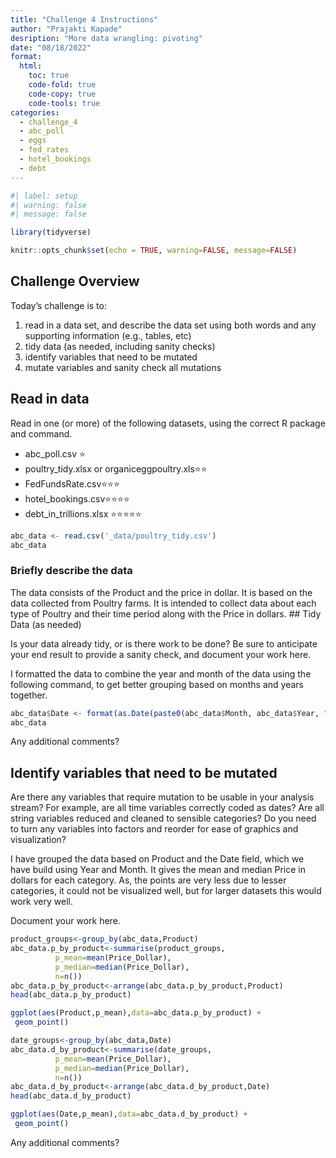 ```yaml
---
title: "Challenge 4 Instructions"
author: "Prajakti Kapade"
desription: "More data wrangling: pivoting"
date: "08/18/2022"
format:
  html:
    toc: true
    code-fold: true
    code-copy: true
    code-tools: true
categories:
  - challenge_4
  - abc_poll
  - eggs
  - fed_rates
  - hotel_bookings
  - debt
---
```


```r
#| label: setup
#| warning: false
#| message: false

library(tidyverse)

knitr::opts_chunk$set(echo = TRUE, warning=FALSE, message=FALSE)
```

## Challenge Overview

Today's challenge is to:

1)  read in a data set, and describe the data set using both words and any supporting information (e.g., tables, etc)
2)  tidy data (as needed, including sanity checks)
3)  identify variables that need to be mutated
4)  mutate variables and sanity check all mutations

## Read in data

Read in one (or more) of the following datasets, using the correct R package and command.

-   abc_poll.csv ⭐
-   poultry_tidy.xlsx or organiceggpoultry.xls⭐⭐
-   FedFundsRate.csv⭐⭐⭐
-   hotel_bookings.csv⭐⭐⭐⭐
-   debt_in_trillions.xlsx ⭐⭐⭐⭐⭐

```r
abc_data <- read.csv('_data/poultry_tidy.csv')
abc_data


```

### Briefly describe the data
The data consists of the Product and the price in dollar. It is based on the data collected from Poultry farms. It is intended to collect data about each type of Poultry and their time period along with the Price in dollars.
## Tidy Data (as needed)

Is your data already tidy, or is there work to be done? Be sure to anticipate your end result to provide a sanity check, and document your work here.

I formatted the data to combine the year and month of the data using the following command, to get better grouping based on months and years together.

```r
abc_data$Date <- format(as.Date(paste0(abc_data$Month, abc_data$Year, "01"), format="%b%Y%d"), "%m-%Y")
abc_data

```

Any additional comments?

## Identify variables that need to be mutated

Are there any variables that require mutation to be usable in your analysis stream? For example, are all time variables correctly coded as dates? Are all string variables reduced and cleaned to sensible categories? Do you need to turn any variables into factors and reorder for ease of graphics and visualization?

I have grouped the data based on Product and the Date field, which we have build using Year and Month. It gives the mean and median Price in dollars for each category. As, the points are very less due to lesser categories, it could not be visualized well, but for larger datasets this would work very well.

Document your work here.

```r
product_groups<-group_by(abc_data,Product)
abc_data.p_by_product<-summarise(product_groups,
          p_mean=mean(Price_Dollar),
          p_median=median(Price_Dollar),
          n=n())
abc_data.p_by_product<-arrange(abc_data.p_by_product,Product)
head(abc_data.p_by_product)
```

```r
ggplot(aes(Product,p_mean),data=abc_data.p_by_product) +
 geom_point()
```
```r
date_groups<-group_by(abc_data,Date)
abc_data.d_by_product<-summarise(date_groups,
          p_mean=mean(Price_Dollar),
          p_median=median(Price_Dollar),
          n=n())
abc_data.d_by_product<-arrange(abc_data.d_by_product,Date)
head(abc_data.d_by_product)
```
```r
ggplot(aes(Date,p_mean),data=abc_data.d_by_product) +
 geom_point()
```
Any additional comments?
